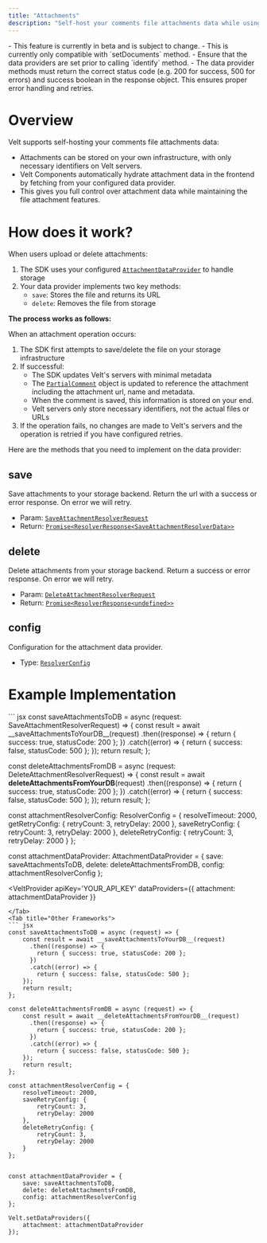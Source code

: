```yaml
---
title: "Attachments"
description: "Self-host your comments file attachments data while using Velt's components. Keep attachment storage on your infrastructure with minimal metadata stored on Velt servers."
---
```


<Warning>
  - This feature is currently in beta and is subject to change.
  - This is currently only compatible with `setDocuments` method.
  - Ensure that the data providers are set prior to calling `identify` method.
  - The data provider methods must return the correct status code (e.g. 200 for success, 500 for errors) and success boolean in the response object. This ensures proper error handling and retries.
</Warning>

# Overview
Velt supports self-hosting your comments file attachments data:

- Attachments can be stored on your own infrastructure, with only necessary identifiers on Velt servers.
- Velt Components automatically hydrate attachment data in the frontend by fetching from your configured data provider.
- This gives you full control over attachment data while maintaining the file attachment features.

# How does it work?
When users upload or delete attachments:

1. The SDK uses your configured [`AttachmentDataProvider`](/api-reference/sdk/models/data-models#attachmentdataprovider) to handle storage
2. Your data provider implements two key methods:
   - `save`: Stores the file and returns its URL
   - `delete`: Removes the file from storage

**The process works as follows:**

When an attachment operation occurs:

1. The SDK first attempts to save/delete the file on your storage infrastructure
2. If successful:
   - The SDK updates Velt's servers with minimal metadata
   - The [`PartialComment`](/api-reference/sdk/models/data-models#partialcomment) object is updated to reference the attachment including the attachment url, name and metadata.
   - When the comment is saved, this information is stored on your end.
   - Velt servers only store necessary identifiers, not the actual files or URLs
3. If the operation fails, no changes are made to Velt's servers and the operation is retried if you have configured retries.



Here are the methods that you need to implement on the data provider:
## save
Save attachments to your storage backend. Return the url with a success or error response. On error we will retry.
- Param: [`SaveAttachmentResolverRequest`](/api-reference/sdk/models/api-request-objects#saveattachmentresolverrequest)
- Return: [`Promise<ResolverResponse<SaveAttachmentResolverData>>`](/api-reference/sdk/models/data-models#resolverresponse)

## delete
Delete attachments from your storage backend. Return a success or error response. On error we will retry.
- Param: [`DeleteAttachmentResolverRequest`](/api-reference/sdk/models/api-request-objects#deleteattachmentresolverrequest)
- Return: [`Promise<ResolverResponse<undefined>>`](/api-reference/sdk/models/data-models#resolverresponse)

## config
Configuration for the attachment data provider.
- Type: [`ResolverConfig`](/api-reference/sdk/models/data-models#resolverconfig)

# Example Implementation

<Tabs>
<Tab title="React / Next.js">
``` jsx
const saveAttachmentsToDB = async (request: SaveAttachmentResolverRequest) => {
    const result = await __saveAttachmentsToYourDB__(request)
      .then((response) => {
        return { success: true, statusCode: 200 };
      })
      .catch((error) => {
        return { success: false, statusCode: 500 };
    });
    return result;
};

const deleteAttachmentsFromDB = async (request: DeleteAttachmentResolverRequest) => {
    const result = await __deleteAttachmentsFromYourDB__(request)
      .then((response) => {
        return { success: true, statusCode: 200 };
      })
      .catch((error) => {
        return { success: false, statusCode: 500 };
    });
    return result;
};

const attachmentResolverConfig: ResolverConfig = {
    resolveTimeout: 2000,
    getRetryConfig: {
        retryCount: 3,
        retryDelay: 2000
    },
    saveRetryConfig: {
        retryCount: 3,
        retryDelay: 2000
    },
    deleteRetryConfig: {
        retryCount: 3,
        retryDelay: 2000
    }
};


const attachmentDataProvider: AttachmentDataProvider = {
    save: saveAttachmentsToDB,
    delete: deleteAttachmentsFromDB,
    config: attachmentResolverConfig
};

<VeltProvider 
    apiKey='YOUR_API_KEY'
    dataProviders={{
        attachment: attachmentDataProvider
    }}
>
</VeltProvider>

```
</Tab>
<Tab title="Other Frameworks">
``` jsx
const saveAttachmentsToDB = async (request) => {
    const result = await __saveAttachmentsToYourDB__(request)
      .then((response) => {
        return { success: true, statusCode: 200 };
      })
      .catch((error) => {
        return { success: false, statusCode: 500 };
    });
    return result;
};

const deleteAttachmentsFromDB = async (request) => {
    const result = await __deleteAttachmentsFromYourDB__(request)
      .then((response) => {
        return { success: true, statusCode: 200 };
      })
      .catch((error) => {
        return { success: false, statusCode: 500 };
    });
    return result;
};

const attachmentResolverConfig = {
    resolveTimeout: 2000,
    saveRetryConfig: {
        retryCount: 3,
        retryDelay: 2000
    },
    deleteRetryConfig: {
        retryCount: 3,
        retryDelay: 2000
    }
};


const attachmentDataProvider = {
    save: saveAttachmentsToDB,
    delete: deleteAttachmentsFromDB,
    config: attachmentResolverConfig
};

Velt.setDataProviders({
    attachment: attachmentDataProvider
});

```

</Tab>
</Tabs>